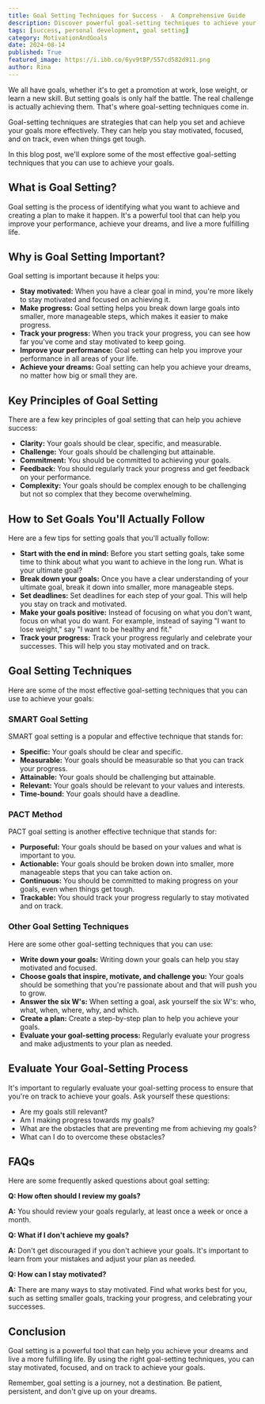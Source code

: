 ```yaml
---
title: Goal Setting Techniques for Success -  A Comprehensive Guide
description: Discover powerful goal-setting techniques to achieve your goals effectively. Learn about SMART goal setting, the PACT method, and other strategies to stay motivated, focused, and on track. This guide provides practical tips and examples to help you achieve your dreams.
tags: [success, personal development, goal setting]
category: MotivationAndGoals
date: 2024-08-14
published: True
featured_image: https://i.ibb.co/6yv9tBP/557cd582d911.png
author: Rina
---
```



We all have goals, whether it's to get a promotion at work, lose weight, or learn a new skill. But setting goals is only half the battle. The real challenge is actually achieving them. That's where goal-setting techniques come in.

Goal-setting techniques are strategies that can help you set and achieve your goals more effectively. They can help you stay motivated, focused, and on track, even when things get tough.

In this blog post, we'll explore some of the most effective goal-setting techniques that you can use to achieve your goals.

## What is Goal Setting?

Goal setting is the process of identifying what you want to achieve and creating a plan to make it happen. It's a powerful tool that can help you improve your performance, achieve your dreams, and live a more fulfilling life.

## Why is Goal Setting Important?

Goal setting is important because it helps you:

* **Stay motivated:** When you have a clear goal in mind, you're more likely to stay motivated and focused on achieving it.
* **Make progress:** Goal setting helps you break down large goals into smaller, more manageable steps, which makes it easier to make progress.
* **Track your progress:** When you track your progress, you can see how far you've come and stay motivated to keep going.
* **Improve your performance:** Goal setting can help you improve your performance in all areas of your life.
* **Achieve your dreams:** Goal setting can help you achieve your dreams, no matter how big or small they are.

## Key Principles of Goal Setting

There are a few key principles of goal setting that can help you achieve success:

* **Clarity:** Your goals should be clear, specific, and measurable.
* **Challenge:** Your goals should be challenging but attainable.
* **Commitment:** You should be committed to achieving your goals.
* **Feedback:** You should regularly track your progress and get feedback on your performance.
* **Complexity:** Your goals should be complex enough to be challenging but not so complex that they become overwhelming.

## How to Set Goals You'll Actually Follow

Here are a few tips for setting goals that you'll actually follow:

* **Start with the end in mind:** Before you start setting goals, take some time to think about what you want to achieve in the long run. What is your ultimate goal?
* **Break down your goals:** Once you have a clear understanding of your ultimate goal, break it down into smaller, more manageable steps.
* **Set deadlines:** Set deadlines for each step of your goal. This will help you stay on track and motivated.
* **Make your goals positive:** Instead of focusing on what you don't want, focus on what you do want. For example, instead of saying "I want to lose weight," say "I want to be healthy and fit."
* **Track your progress:** Track your progress regularly and celebrate your successes. This will help you stay motivated and on track.

## Goal Setting Techniques

Here are some of the most effective goal-setting techniques that you can use to achieve your goals:

### SMART Goal Setting

SMART goal setting is a popular and effective technique that stands for:

* **Specific:** Your goals should be clear and specific.
* **Measurable:** Your goals should be measurable so that you can track your progress.
* **Attainable:** Your goals should be challenging but attainable.
* **Relevant:** Your goals should be relevant to your values and interests.
* **Time-bound:** Your goals should have a deadline.

### PACT Method

PACT goal setting is another effective technique that stands for:

* **Purposeful:** Your goals should be based on your values and what is important to you.
* **Actionable:** Your goals should be broken down into smaller, more manageable steps that you can take action on.
* **Continuous:** You should be committed to making progress on your goals, even when things get tough.
* **Trackable:** You should track your progress regularly to stay motivated and on track.

### Other Goal Setting Techniques

Here are some other goal-setting techniques that you can use:

* **Write down your goals:** Writing down your goals can help you stay motivated and focused.
* **Choose goals that inspire, motivate, and challenge you:** Your goals should be something that you're passionate about and that will push you to grow.
* **Answer the six W's:** When setting a goal, ask yourself the six W's: who, what, when, where, why, and which.
* **Create a plan:** Create a step-by-step plan to help you achieve your goals.
* **Evaluate your goal-setting process:** Regularly evaluate your progress and make adjustments to your plan as needed.

## Evaluate Your Goal-Setting Process

It's important to regularly evaluate your goal-setting process to ensure that you're on track to achieve your goals. Ask yourself these questions:

* Are my goals still relevant?
* Am I making progress towards my goals?
* What are the obstacles that are preventing me from achieving my goals?
* What can I do to overcome these obstacles?

## FAQs

Here are some frequently asked questions about goal setting:

**Q: How often should I review my goals?**

**A:** You should review your goals regularly, at least once a week or once a month.

**Q: What if I don't achieve my goals?**

**A:** Don't get discouraged if you don't achieve your goals. It's important to learn from your mistakes and adjust your plan as needed.

**Q: How can I stay motivated?**

**A:** There are many ways to stay motivated. Find what works best for you, such as setting smaller goals, tracking your progress, and celebrating your successes.

## Conclusion

Goal setting is a powerful tool that can help you achieve your dreams and live a more fulfilling life. By using the right goal-setting techniques, you can stay motivated, focused, and on track to achieve your goals.

Remember, goal setting is a journey, not a destination. Be patient, persistent, and don't give up on your dreams.
